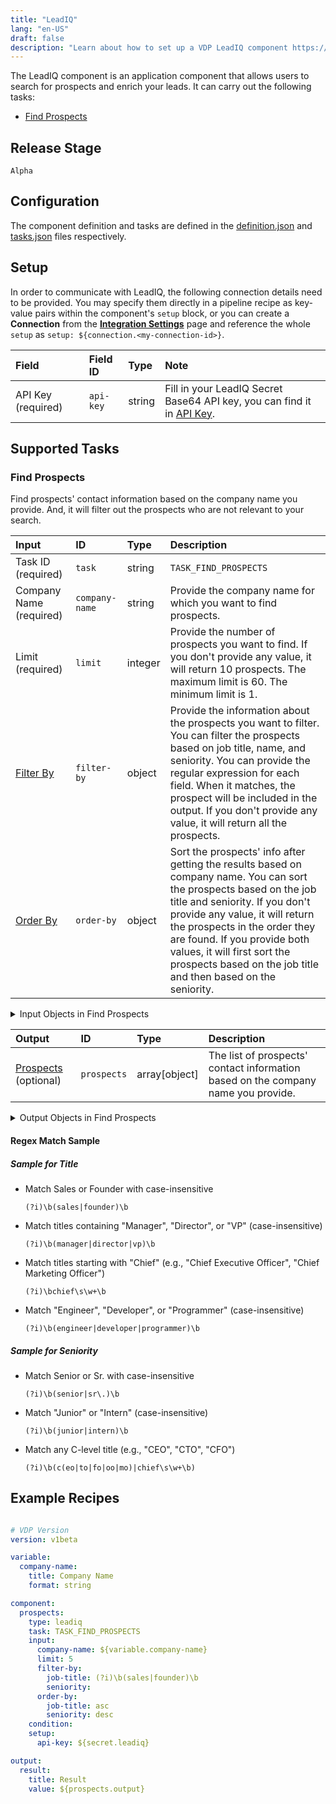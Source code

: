 ```yaml
---
title: "LeadIQ"
lang: "en-US"
draft: false
description: "Learn about how to set up a VDP LeadIQ component https://github.com/instill-ai/instill-core"
---
```


The LeadIQ component is an application component that allows users to search for prospects and enrich your leads.
It can carry out the following tasks:
- [Find Prospects](#find-prospects)



## Release Stage

`Alpha`



## Configuration

The component definition and tasks are defined in the [definition.json](https://github.com/instill-ai/pipeline-backend/blob/main/pkg/component/application/leadiq/v0/config/definition.json) and [tasks.json](https://github.com/instill-ai/pipeline-backend/blob/main/pkg/component/application/leadiq/v0/config/tasks.json) files respectively.




## Setup


In order to communicate with LeadIQ, the following connection details need to be
provided. You may specify them directly in a pipeline recipe as key-value pairs
within the component's `setup` block, or you can create a **Connection** from
the [**Integration Settings**](https://www.instill.tech/docs/vdp/integration)
page and reference the whole `setup` as `setup:
${connection.<my-connection-id>}`.

<div class="markdown-col-no-wrap" data-col-1 data-col-2>

| Field | Field ID | Type | Note |
| :--- | :--- | :--- | :--- |
| API Key (required) | `api-key` | string | Fill in your LeadIQ Secret Base64 API key, you can find it in [API Key](https://account.leadiq.com/app/settings/api-keys).  |

</div>




## Supported Tasks

### Find Prospects

Find prospects' contact information based on the company name you provide. And, it will filter out the prospects who are not relevant to your search.

<div class="markdown-col-no-wrap" data-col-1 data-col-2>

| Input | ID | Type | Description |
| :--- | :--- | :--- | :--- |
| Task ID (required) | `task` | string | `TASK_FIND_PROSPECTS` |
| Company Name (required) | `company-name` | string | Provide the company name for which you want to find prospects. |
| Limit (required) | `limit` | integer | Provide the number of prospects you want to find. If you don't provide any value, it will return 10 prospects. The maximum limit is 60. The minimum limit is 1. |
| [Filter By](#find-prospects-filter-by) | `filter-by` | object | Provide the information about the prospects you want to filter. You can filter the prospects based on job title, name, and seniority. You can provide the regular expression for each field. When it matches, the prospect will be included in the output. If you don't provide any value, it will return all the prospects. |
| [Order By](#find-prospects-order-by) | `order-by` | object | Sort the prospects' info after getting the results based on company name. You can sort the prospects based on the job title and seniority. If you don't provide any value, it will return the prospects in the order they are found. If you provide both values, it will first sort the prospects based on the job title and then based on the seniority. |
</div>


<details>
<summary> Input Objects in Find Prospects</summary>

<h4 id="find-prospects-filter-by">Filter By</h4>

Provide the information about the prospects you want to filter. You can filter the prospects based on job title, name, and seniority. You can provide the regular expression for each field. When it matches, the prospect will be included in the output. If you don't provide any value, it will return all the prospects.

<div class="markdown-col-no-wrap" data-col-1 data-col-2>

| Field | Field ID | Type | Note |
| :--- | :--- | :--- | :--- |
| Job Title | `job-title` | string | Provide the job title of the prospects you want to find with [regular expression](https://developer.mozilla.org/en-US/docs/Web/JavaScript/Guide/Regular_expressions).  |
| Seniority | `seniority` | string | Provide the seniority of the prospects you want to find with [regular expression](https://developer.mozilla.org/en-US/docs/Web/JavaScript/Guide/Regular_expressions).  |
</div>
<h4 id="find-prospects-order-by">Order By</h4>

Sort the prospects' info after getting the results based on company name. You can sort the prospects based on the job title and seniority. If you don't provide any value, it will return the prospects in the order they are found. If you provide both values, it will first sort the prospects based on the job title and then based on the seniority.

<div class="markdown-col-no-wrap" data-col-1 data-col-2>

| Field | Field ID | Type | Note |
| :--- | :--- | :--- | :--- |
| Job Title | `job-title` | string | Please provide the order in which you want to sort the prospects based on the job title.  <br/><details><summary><strong>Enum values</strong></summary><ul><li>`asc`</li><li>`desc`</li></ul></details>  |
| Seniority | `seniority` | string | Please provide the order in which you want to sort the prospects based on the seniority.  <br/><details><summary><strong>Enum values</strong></summary><ul><li>`asc`</li><li>`desc`</li></ul></details>  |
</div>
</details>



<div class="markdown-col-no-wrap" data-col-1 data-col-2>

| Output | ID | Type | Description |
| :--- | :--- | :--- | :--- |
| [Prospects](#find-prospects-prospects) (optional) | `prospects` | array[object] | The list of prospects' contact information based on the company name you provide. |
</div>

<details>
<summary> Output Objects in Find Prospects</summary>

<h4 id="find-prospects-prospects">Prospects</h4>

<div class="markdown-col-no-wrap" data-col-1 data-col-2>

| Field | Field ID | Type | Note |
| :--- | :--- | :--- | :--- |
| Company Description | `company-description` | string | The description of the company from LeadIQ. |
| Email | `email` | string | The email address of the prospect. |
| Job Title | `job-title` | string | The job title of the prospect. |
| LinkedIn URL | `linkedin-url` | string | The LinkedIn URL of the prospect. |
| Name | `name` | string | The name of the prospect. |
| Seniority | `seniority` | string | The seniority of the prospect. |
</div>
</details>

#### Regex Match Sample

##### Sample for Title

- Match Sales or Founder with case-insensitive
    ```regex
    (?i)\b(sales|founder)\b
    ```


- Match titles containing "Manager", "Director", or "VP" (case-insensitive)
    ```regex
    (?i)\b(manager|director|vp)\b
    ```

- Match titles starting with "Chief" (e.g., "Chief Executive Officer", "Chief Marketing Officer")
    ```regex
    (?i)\bchief\s\w+\b
    ```


- Match "Engineer", "Developer", or "Programmer" (case-insensitive)
    ```regex
    (?i)\b(engineer|developer|programmer)\b
    ```


##### Sample for Seniority

- Match Senior or Sr. with case-insensitive
    ```regex
    (?i)\b(senior|sr\.)\b
    ```

- Match "Junior" or "Intern" (case-insensitive)
    ```regex
    (?i)\b(junior|intern)\b
    ```

- Match any C-level title (e.g., "CEO", "CTO", "CFO")
    ```regex
    (?i)\b(c(eo|to|fo|oo|mo)|chief\s\w+\b)
    ```

## Example Recipes


```yaml

# VDP Version
version: v1beta

variable:
  company-name:
    title: Company Name
    format: string

component:
  prospects:
    type: leadiq
    task: TASK_FIND_PROSPECTS
    input:
      company-name: ${variable.company-name}
      limit: 5
      filter-by:
        job-title: (?i)\b(sales|founder)\b
        seniority:
      order-by:
        job-title: asc
        seniority: desc
    condition:
    setup:
      api-key: ${secret.leadiq}

output:
  result:
    title: Result
    value: ${prospects.output}

```
